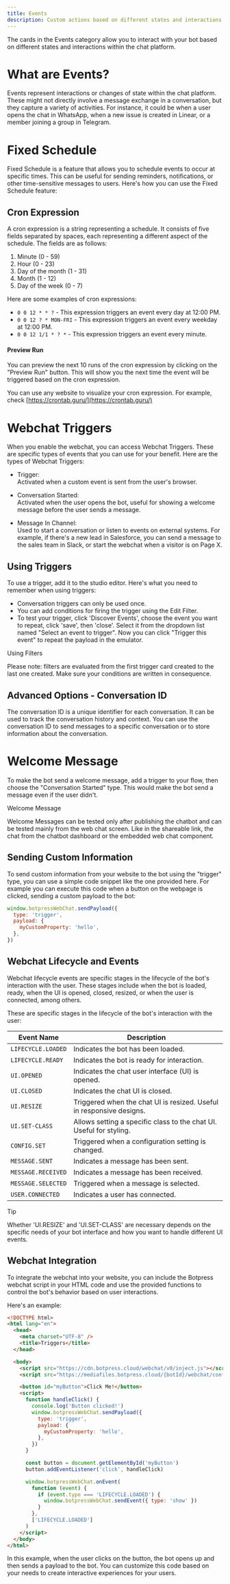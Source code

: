 ```yaml
---
title: Events
description: Custom actions based on different states and interactions in the conversation.
---
```


The cards in the Events category allow you to interact with your bot based on different states and interactions within the chat platform.

# What are Events?

Events represent interactions or changes of state within the chat platform. These might not directly involve a message exchange in a conversation, but they capture a variety of activities. For instance, it could be when a user opens the chat in WhatsApp, when a new issue is created in Linear, or a member joining a group in Telegram.

# Fixed Schedule

Fixed Schedule is a feature that allows you to schedule events to occur at specific times. This can be useful for sending reminders, notifications, or other time-sensitive messages to users. Here's how you can use the Fixed Schedule feature:

## Cron Expression

A cron expression is a string representing a schedule. It consists of five fields separated by spaces, each representing a different aspect of the schedule. The fields are as follows:

1. Minute (0 - 59)
2. Hour (0 - 23)
3. Day of the month (1 - 31)
4. Month (1 - 12)
5. Day of the week (0 - 7)

Here are some examples of cron expressions:

* `0 0 12 * * ?` - This expression triggers an event every day at 12:00 PM.
* `0 0 12 ? * MON-FRI` - This expression triggers an event every weekday at 12:00 PM.
* `0 0 12 1/1 * ? *` - This expression triggers an event every minute.

#### Preview Run

You can preview the next 10 runs of the cron expression by clicking on the "Preview Run" button. This will show you the next time the event will be triggered based on the cron expression.

You can use any website to visualize your cron expression. For example, check [https://crontab.guru/](https://crontab.guru/)

# Webchat Triggers

When you enable the webchat, you can access Webchat Triggers. These are specific types of events that you can use for your benefit. Here are the types of Webchat Triggers:

* Trigger:\
  Activated when a custom event is sent from the user's browser.

* Conversation Started:\
  Activated when the user opens the bot, useful for showing a welcome message before the user sends a message.

* Message In Channel:\
  Used to start a conversation or listen to events on external systems. For example, if there's a new lead in Salesforce, you can send a message to the sales team in Slack, or start the webchat when a visitor is on Page X.

## Using Triggers

To use a trigger, add it to the studio editor. Here's what you need to remember when using triggers:

* Conversation triggers can only be used once.
* You can add conditions for firing the trigger using the Edit Filter.
* To test your trigger, click 'Discover Events', choose the event you want to repeat, click 'save', then 'close'. Select it from the dropdown list named "Select an event to trigger". Now you can click "Trigger this event" to repeat the payload in the emulator.

<Warning>
Using Filters

Please note: filters are evaluated from the first trigger card created to the last one created. Make sure your conditions are written in consequence.
</Warning>

## Advanced Options - Conversation ID

The conversation ID is a unique identifier for each conversation. It can be used to track the conversation history and context. You can use the conversation ID to send messages to a specific conversation or to store information about the conversation.

# Welcome Message

To make the bot send a welcome message, add a trigger to your flow, then choose the "Conversation Started" type. This would make the bot send a message even if the user didn't.

<Warning>
Welcome Message

Welcome Messages can be tested only after publishing the chatbot and can be tested mainly from the web chat screen. Like in the shareable link, the chat from the chatbot dashboard or the embedded web chat component.
</Warning>

## Sending Custom Information

To send custom information from your website to the bot using the "trigger" type, you can use a simple code snippet like the one provided here. For example you can execute this code when a button on the webpage is clicked, sending a custom payload to the bot:

```javascript
window.botpressWebChat.sendPayload({
  type: 'trigger',
  payload: {
    myCustomProperty: 'hello',
  },
})
```

## Webchat Lifecycle and Events

Webchat lifecycle events are specific stages in the lifecycle of the bot's interaction with the user. These stages include when the bot is loaded, ready, when the UI is opened, closed, resized, or when the user is connected, among others.

These are specific stages in the lifecycle of the bot's interaction with the user:

| Event Name         | Description                                                          |
| ------------------ | -------------------------------------------------------------------- |
| `LIFECYCLE.LOADED` | Indicates the bot has been loaded.                                   |
| `LIFECYCLE.READY`  | Indicates the bot is ready for interaction.                          |
| `UI.OPENED`        | Indicates the chat user interface (UI) is opened.                    |
| `UI.CLOSED`        | Indicates the chat UI is closed.                                     |
| `UI.RESIZE`        | Triggered when the chat UI is resized. Useful in responsive designs. |
| `UI.SET-CLASS`     | Allows setting a specific class to the chat UI. Useful for styling.  |
| `CONFIG.SET`       | Triggered when a configuration setting is changed.                   |
| `MESSAGE.SENT`     | Indicates a message has been sent.                                   |
| `MESSAGE.RECEIVED` | Indicates a message has been received.                               |
| `MESSAGE.SELECTED` | Triggered when a message is selected.                                |
| `USER.CONNECTED`   | Indicates a user has connected.                                      |

<Tip>
Tip

Whether 'UI.RESIZE' and 'UI.SET-CLASS' are necessary depends on the specific needs of your bot interface and how you want to handle different UI events.
</Tip>

## Webchat Integration

To integrate the webchat into your website, you can include the Botpress webchat script in your HTML code and use the provided functions to control the bot's behavior based on user interactions.

Here's an example:

```html
<!DOCTYPE html>
<html lang="en">
  <head>
    <meta charset="UTF-8" />
    <title>Triggers</title>
  </head>

  <body>
    <script src="https://cdn.botpress.cloud/webchat/v0/inject.js"></script>
    <script src="https://mediafiles.botpress.cloud/{botId}/webchat/config.js" defer></script>

    <button id="myButton">Click Me!</button>
    <script>
      function handleClick() {
        console.log('Button clicked!')
        window.botpressWebChat.sendPayload({
          type: 'trigger',
          payload: {
            myCustomProperty: 'hello',
          },
        })
      }

      const button = document.getElementById('myButton')
      button.addEventListener('click', handleClick)

      window.botpressWebChat.onEvent(
        function (event) {
          if (event.type === 'LIFECYCLE.LOADED') {
            window.botpressWebChat.sendEvent({ type: 'show' })
          }
        },
        ['LIFECYCLE.LOADED']
      )
    </script>
  </body>
</html>
```

In this example, when the user clicks on the button, the bot opens up and then sends a payload to the bot. You can customize this code based on your needs to create interactive experiences for your users.
